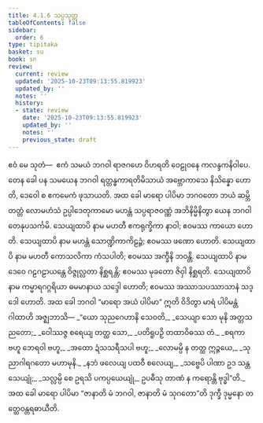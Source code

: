 ```yaml
---
title: 4.1.6 သပ္ပသုတ္တ
tableOfContents: false
sidebar:
  order: 6
type: tipitaka
basket: su
book: sn
review:
  current: review
  updated: '2025-10-23T09:13:55.819923'
  updated_by: ''
  notes: ''
  history:
  - state: review
    date: '2025-10-23T09:13:55.819923'
    updated_by: ''
    notes: ''
    previous_state: draft
---
```



<ReviewStatus review={frontmatter.review} showDetails={true} />

<HypothesisAnnotation frontmatter={frontmatter} />

<DynamicBreadcrumb />

<Division number="142" book="sn" e="ch" v="18" p="300">

<Paragraph number="793" book="sn">
ဧဝံ မေ သုတံ—  ဧကံ သမယံ ဘဂဝါ ရာဇဂဟေ ဝိဟရတိ ဝေဠုဝနေ ကလန္ဒကနိဝါပေ. တေန ခေါ ပန သမယေန ဘဂဝါ ရတ္တန္ဓကာရတိမိသာယံ အဗ္ဘောကာသေ နိသိန္နော ဟောတိ, ဒေဝေါ စ ဧကမေကံ ဖုသာယတိ.
</Paragraph>

<Paragraph number="794" book="sn">
အထ ခေါ မာရော ပါပိမာ ဘဂဝတော ဘယံ ဆမ္ဘိတတ္တံ လောမဟံသံ ဥပ္ပါဒေတုကာမော မဟန္တံ သပ္ပရာဇဝဏ္ဏံ အဘိနိမ္မိနိတွာ ယေန ဘဂဝါ တေနုပသင်္ကမိ. သေယျထာပိ နာမ မဟတီ ဧကရုက္ခိကာ နာဝါ; ဧဝမဿ ကာယော ဟောတိ. သေယျထာပိ နာမ မဟန္တံ သောဏ္ဍိကာကိဠဉ္ဇံ; ဧဝမဿ ဖဏော ဟောတိ. သေယျထာပိ နာမ မဟတီ ကောသလိကာ ကံသပါတိ; ဧဝမဿ အက္ခီနိ ဘဝန္တိ. သေယျထာပိ နာမ ဒေဝေ ဂဠဂဠာယန္တေ ဝိဇ္ဇုလ္လတာ နိစ္ဆရန္တိ; ဧဝမဿ မုခတော ဇိဝှါ နိစ္ဆရတိ. သေယျထာပိ နာမ ကမ္မာရဂဂ္ဂရိယာ ဓမမာနာယ သဒ္ဒေါ ဟောတိ; ဧဝမဿ အဿာသပဿာသာနံ သဒ္ဒေါ ဟောတိ.
</Paragraph>

<Paragraph number="795" book="sn">
အထ ခေါ ဘဂဝါ “မာရော အယံ ပါပိမာ” ဣတိ ဝိဒိတွာ မာရံ ပါပိမန္တံ ဂါထာဟိ အဇ္ဈဘာသိ—
</Paragraph>

<Paragraph number="796" type="verses" book="sn">
_“ယော သုညဂေဟာနိ သေဝတိ,_  
_သေယျာ သော မုနိ အတ္တသညတော;_  
_ဝေါဿဇ္ဇ စရေယျ တတ္ထ သော,_  
_ပတိရူပဉှိ တထာဝိဓဿ တံ._  

</Paragraph>

<Paragraph number="797" type="verses" book="sn">
_စရကာ ဗဟူ ဘေရဝါ ဗဟူ,_  
_အထော ဍံသသရီသပါ ဗဟူ;_  
_လောမမ္ပိ န တတ္ထ ဣဉ္ဇယေ,_  
_သုညာဂါရဂတော မဟာမုနိ._  

</Paragraph>

<Paragraph number="798" type="verses" book="sn">
_နဘံ ဖလေယျ ပထဝီ စလေယျ,_  
_သဗ္ဗေပိ ပါဏာ ဥဒ သန္တသေယျုံ;_  
_သလ္လမ္ပိ စေ ဥရသိ ပကပ္ပယေယျုံ,_  
ဥပဓီသု တာဏံ န ကရောန္တိ ဗုဒ္ဓါ”တိ._  

</Paragraph>

<Paragraph number="799" book="sn">
အထ ခေါ မာရော ပါပိမာ “ဇာနာတိ မံ ဘဂဝါ, ဇာနာတိ မံ သုဂတော”တိ ဒုက္ခီ ဒုမ္မနော တတ္ထေဝန္တရဓာယီတိ.
</Paragraph>
</Division>